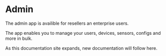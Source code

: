 # Admin

The admin app is availible for resellers an enterprise users.

The app enables you to manage your users, devices, sensors, configs and more in bulk.

As this documentation site expands, new documentation will follow here.

